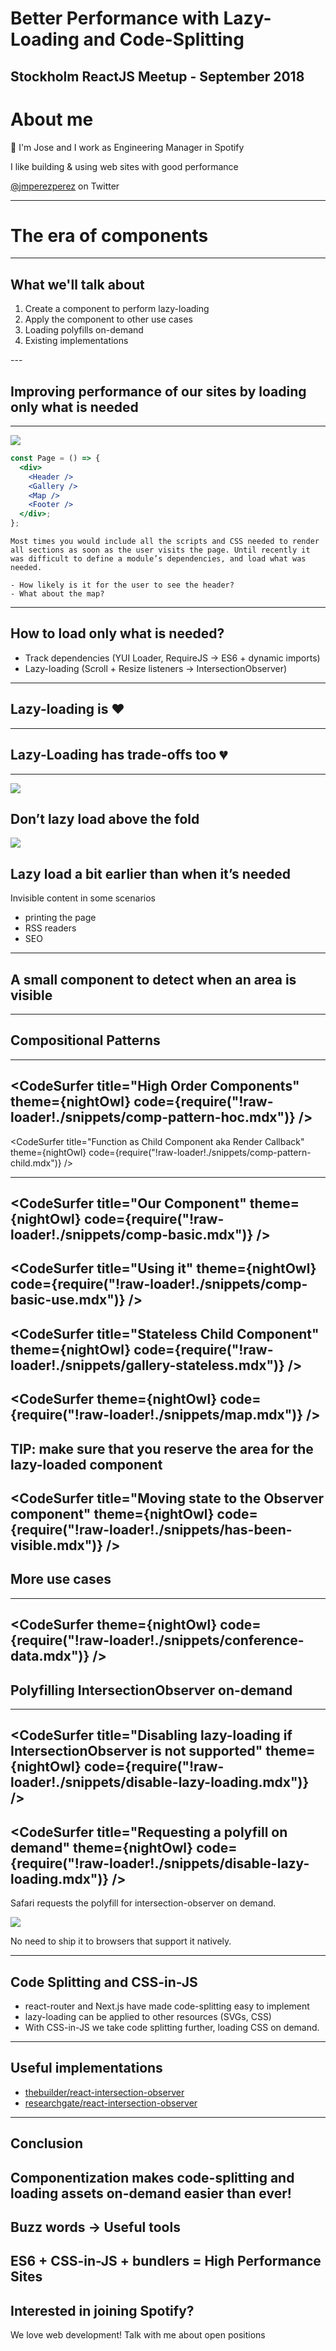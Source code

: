 
# Better Performance with Lazy-Loading and Code-Splitting

Stockholm ReactJS Meetup - September 2018
---
# About me

👋 I'm Jose and I work as Engineering Manager in Spotify

I like building & using web sites with good performance

[@jmperezperez](https://twitter.com/jmperezperez) on Twitter

---
# The era of components
---
## What we'll talk about
<ol>
<Appear>
<li>Create a component to perform lazy-loading</li>
<li>Apply the component to other use cases</li>
<li>Loading polyfills on-demand</li>
<li>Existing implementations</li>
</Appear>
</ol>
---

## Improving performance of our sites by loading only what is needed
---

![](assets/site.png)

```jsx
const Page = () => {
  <div>
    <Header />
    <Gallery />
    <Map />
    <Footer />
  </div>;
};
```
```notes
Most times you would include all the scripts and CSS needed to render all sections as soon as the user visits the page. Until recently it was difficult to define a module’s dependencies, and load what was needed.

- How likely is it for the user to see the header?
- What about the map?
```
---
## How to load only what is needed?
- Track dependencies (YUI Loader, RequireJS → ES6 + dynamic imports)
- Lazy-loading (Scroll + Resize listeners → IntersectionObserver)
---
## Lazy-loading is ❤ ️
---
## Lazy-Loading has trade-offs too 💔
---

![](assets/fold.png)

Don’t lazy load above the fold
---

![](assets/preloading.png)

Lazy load a bit earlier than when it’s needed
---
Invisible content in some scenarios

- printing the page
- RSS readers
- SEO
---
## A small component to detect when an area is visible
---
## Compositional Patterns
---
<CodeSurfer
  title="High Order Components"
  theme={nightOwl}
  code={require("!raw-loader!./snippets/comp-pattern-hoc.mdx")}
  />
---
<CodeSurfer
  title="Function as Child Component aka Render Callback"
  theme={nightOwl}
  code={require("!raw-loader!./snippets/comp-pattern-child.mdx")}
  />

---
<CodeSurfer
  title="Our Component"
  theme={nightOwl}
  code={require("!raw-loader!./snippets/comp-basic.mdx")}
  />
---
<CodeSurfer
  title="Using it"
  theme={nightOwl}
  code={require("!raw-loader!./snippets/comp-basic-use.mdx")}
  />
---
<CodeSurfer
  title="Stateless Child Component"
  theme={nightOwl}
  code={require("!raw-loader!./snippets/gallery-stateless.mdx")}
  />
---
<CodeSurfer
  theme={nightOwl}
  code={require("!raw-loader!./snippets/map.mdx")}
  />
---
TIP: make sure that you reserve the area for the lazy-loaded component
---
<CodeSurfer
  title="Moving state to the Observer component"
  theme={nightOwl}
  code={require("!raw-loader!./snippets/has-been-visible.mdx")}
/>
---
## More use cases
---
<CodeSurfer
  theme={nightOwl}
  code={require("!raw-loader!./snippets/conference-data.mdx")}
  />
---
## Polyfilling IntersectionObserver on-demand
---
<CodeSurfer
  title="Disabling lazy-loading if IntersectionObserver is not supported"
  theme={nightOwl}
  code={require("!raw-loader!./snippets/disable-lazy-loading.mdx")}
  />
---
<CodeSurfer
  title="Requesting a polyfill on demand"
  theme={nightOwl}
  code={require("!raw-loader!./snippets/disable-lazy-loading.mdx")}
  />
---

Safari requests the polyfill for intersection-observer on demand.

![](assets/safari-intersection-observer-2.jpg)

 No need to ship it to browsers that support it natively.

---
## Code Splitting and CSS-in-JS
- react-router and Next.js have made code-splitting easy to implement
- lazy-loading can be applied to other resources (SVGs, CSS)
- With CSS-in-JS we take code splitting further, loading CSS on demand.
---
## Useful implementations
- [thebuilder/react-intersection-observer](https://github.com/thebuilder/react-intersection-observer)
- [researchgate/react-intersection-observer](https://github.com/researchgate/react-intersection-observer)
---
## Conclusion
Componentization makes code-splitting and loading assets on-demand easier than ever!
---
## Buzz words → Useful tools
ES6 + CSS-in-JS + bundlers = High Performance Sites
---
## Interested in joining Spotify?
We love web development! Talk with me about open positions